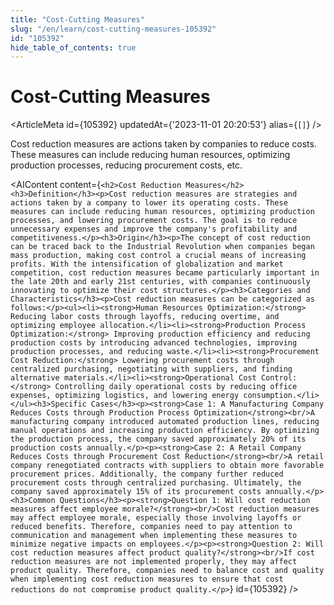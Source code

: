 ```yaml
---
title: "Cost-Cutting Measures"
slug: "/en/learn/cost-cutting-measures-105392"
id: "105392"
hide_table_of_contents: true
---
```



# Cost-Cutting Measures

<ArticleMeta id={105392} updatedAt={'2023-11-01 20:20:53'} alias={`[]`} />
<div className='border-solid border-b border-t-0 my-4 border-[var(--ifm-color-gray-300)]' />

Cost reduction measures are actions taken by companies to reduce costs. These measures can include reducing human resources, optimizing production processes, reducing procurement costs, etc.

<AIContent content={`<h2>Cost Reduction Measures</h2><h3>Definition</h3><p>Cost reduction measures are strategies and actions taken by a company to lower its operating costs. These measures can include reducing human resources, optimizing production processes, and lowering procurement costs. The goal is to reduce unnecessary expenses and improve the company's profitability and competitiveness.</p><h3>Origin</h3><p>The concept of cost reduction can be traced back to the Industrial Revolution when companies began mass production, making cost control a crucial means of increasing profits. With the intensification of globalization and market competition, cost reduction measures became particularly important in the late 20th and early 21st centuries, with companies continuously innovating to optimize their cost structures.</p><h3>Categories and Characteristics</h3><p>Cost reduction measures can be categorized as follows:</p><ul><li><strong>Human Resources Optimization:</strong> Reducing labor costs through layoffs, reducing overtime, and optimizing employee allocation.</li><li><strong>Production Process Optimization:</strong> Improving production efficiency and reducing production costs by introducing advanced technologies, improving production processes, and reducing waste.</li><li><strong>Procurement Cost Reduction:</strong> Lowering procurement costs through centralized purchasing, negotiating with suppliers, and finding alternative materials.</li><li><strong>Operational Cost Control:</strong> Controlling daily operational costs by reducing office expenses, optimizing logistics, and lowering energy consumption.</li></ul><h3>Specific Cases</h3><p><strong>Case 1: A Manufacturing Company Reduces Costs through Production Process Optimization</strong><br/>A manufacturing company introduced automated production lines, reducing manual operations and increasing production efficiency. By optimizing the production process, the company saved approximately 20% of its production costs annually.</p><p><strong>Case 2: A Retail Company Reduces Costs through Procurement Cost Reduction</strong><br/>A retail company renegotiated contracts with suppliers to obtain more favorable procurement prices. Additionally, the company further reduced procurement costs through centralized purchasing. Ultimately, the company saved approximately 15% of its procurement costs annually.</p><h3>Common Questions</h3><p><strong>Question 1: Will cost reduction measures affect employee morale?</strong><br/>Cost reduction measures may affect employee morale, especially those involving layoffs or reduced benefits. Therefore, companies need to pay attention to communication and management when implementing these measures to minimize negative impacts on employees.</p><p><strong>Question 2: Will cost reduction measures affect product quality?</strong><br/>If cost reduction measures are not implemented properly, they may affect product quality. Therefore, companies need to balance cost and quality when implementing cost reduction measures to ensure that cost reductions do not compromise product quality.</p>`} id={105392} />
